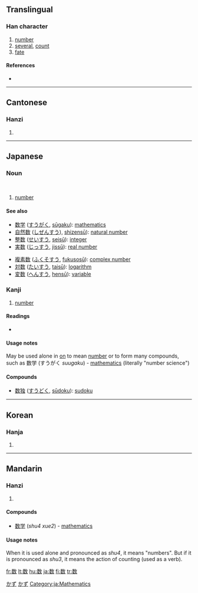 {{see|數}}
==Translingual==

===Han character===
{{Han char|rn=66|rad=攴|as=09|sn=13|four=|canj=火女人大 (FVOK)}}

# [[number]]
# [[several]], [[count]]
# [[fate]]

====References====
* {{Han ref|kx=0474.131|dkj=13319|dj=0827.260|hdz=21470.190|uh=6570|ud=25968}}

----

==Cantonese==

===Hanzi===
{{yue-hanzi|jyut=|y=sou2, sou3}}

# {{defn|Cantonese}}

----

==Japanese==

===Noun===
{{ja-noun|k|hira=かず|rom=kazu}}</br>
{{ja-noun|k|hira=すう|rom=sū}}

# [[number]]

====See also====
{{top2}}
* [[数学]] ([[すうがく]], [[sūgaku]]): [[mathematics]]
* [[自然数]] ([[しぜんすう]]), [[shizensū]]): [[natural number]]
* [[整数]] ([[せいすう]], [[seisū]]): [[integer]]
* [[実数]] ([[じっすう]], [[jissū]]): [[real number]]
{{mid2}}
* [[複素数]] ([[ふくそすう]], [[fukusosū]]): [[complex number]]
* [[対数]] ([[たいすう]], [[taisū]]): [[logarithm]]
* [[変数]] ([[へんすう]], [[hensū]]): [[variable]]
{{bottom}}

===Kanji===
{{ja-kanji|grade=2|rs=攴09}}

# [[number]]

====Readings====
* {{ja-readings|on=[[すう]] (sū), [[しゅ]] (shu), [[す]] (su)|kun=[[かぞえる]] (kazoeru), [[かず]] (kazu), [[せめる]] (semeru)}}

====Usage notes====
May be used alone in [[on]] to mean [[number]] or to form many compounds, such as 数学 (すうがく ''suugaku'') - [[mathematics]] (literally "number science")

====Compounds====
* [[数独]] ([[すうどく]], [[sūdoku]]): [[sudoku]]

[[Category:1000 Japanese basic words|かず]]
[[Category:Japanese nouns|かず]]
[[Category:ja:Mathematics]]

----

==Korean==

===Hanja===
{{ko-hanja|hangeul=[[수]], [[촉]]|eumhun=|rv=su, chok|mr=su, ch'ok|y=swu, chok}}

# {{defn|Korean}}

----

==Mandarin==

===Hanzi===
{{cmn-hanzi|tra=數|pin=[[shǔ]] ([[shu3]]), [[shù]] ([[shu4]]), [[shuò]] ([[shuo4]]), [[cù]] ([[cu4]])|wg=shu<sup>3</sup>, shu<sup>4</sup>, shuo<sup>4</sup>, ts'u<sup>4</sup>}}

# {{defn|Mandarin}}

====Compounds====
* [[数学]] (''shu4 xue2'') - [[mathematics]]

====Usage notes====
When it is used alone and pronounced as ''shu4'', it means "numbers". But if it is pronounced as ''shu3'', it means the action of counting (used as a verb).

[[fr:数]]
[[lt:数]]
[[hu:数]]
[[ja:数]]
[[fi:数]]
[[tr:数]]
